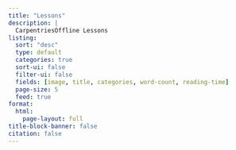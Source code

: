 ```yaml
---
title: "Lessons"
description: |
  CarpentriesOffline Lessons
listing: 
  sort: "desc"
  type: default
  categories: true
  sort-ui: false
  filter-ui: false
  fields: [image, title, categories, word-count, reading-time]
  page-size: 5
  feed: true
format: 
  html: 
    page-layout: full
title-block-banner: false
citation: false
---
```



